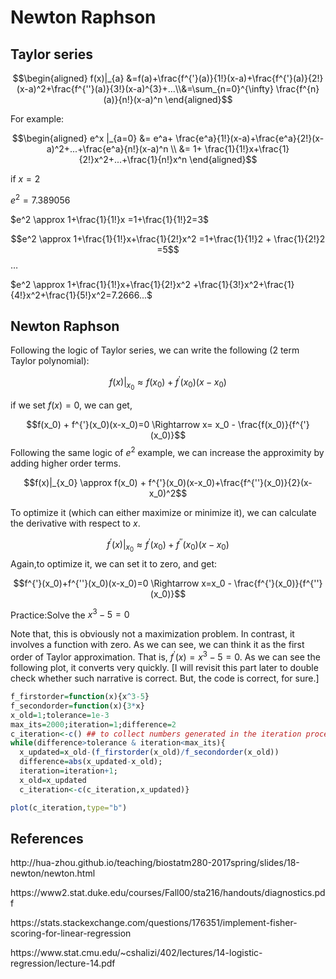 # Newton Raphson

## Taylor series

$$\begin{aligned}
f(x)|_{a} &=f(a)+\frac{f^{'}(a)}{1!}(x-a)+\frac{f^{'}(a)}{2!}(x-a)^2+\frac{f^{''}(a)}{3!}(x-a)^{3}+...\\&=\sum_{n=0}^{\infty} \frac{f^{n}(a)}{n!}(x-a)^n 
\end{aligned}$$  


For example:

$$\begin{aligned} 
e^x |_{a=0} &= e^a+ \frac{e^a}{1!}(x-a)+\frac{e^a}{2!}(x-a)^2+...+\frac{e^a}{n!}(x-a)^n \\ 
&=  1+ \frac{1}{1!}x+\frac{1}{2!}x^2+...+\frac{1}{n!}x^n
\end{aligned}$$

if $x=2$

$e^2 = 7.389056$

$e^2 \approx 1+\frac{1}{1!}x =1+\frac{1}{1!}2=3$

$$e^2 \approx 1+\frac{1}{1!}x+\frac{1}{2!}x^2 =1+\frac{1}{1!}2 + \frac{1}{2!}2 =5$$
...

$e^2 \approx 1+\frac{1}{1!}x+\frac{1}{2!}x^2 +\frac{1}{3!}x^2+\frac{1}{4!}x^2+\frac{1}{5!}x^2=7.2666...$


## Newton Raphson

Following the logic of Taylor series, we can write the following (2 term Taylor polynomial):

$$f(x)|_{x_0} \approx f(x_0) + f^{'}(x_0)(x-x_0)$$

if we set $f(x)=0$, we can get,

$$f(x_0) + f^{'}(x_0)(x-x_0)=0 \Rightarrow x= x_0 - \frac{f(x_0)}{f^{'}(x_0)}$$
Following the same logic of $e^2$ example, we can increase the approximity by adding higher order terms.

$$f(x)|_{x_0} \approx f(x_0) + f^{'}(x_0)(x-x_0)+\frac{f^{''}(x_0)}{2}(x-x_0)^2$$

To optimize it (which can either maximize or minimize it), we can calculate the derivative with respect to $x$.

$$f^{'}(x)|_{x_0} \approx  f^{'}(x_0)+f^{''}(x_0)(x-x_0)$$
Again,to optimize it, we can set it to zero, and get:

$$f^{'}(x_0)+f^{''}(x_0)(x-x_0)=0 \Rightarrow x=x_0 - \frac{f^{'}(x_0)}{f^{''}(x_0)}$$



Practice:Solve the $x^3-5=0$

Note that, this is obviously not a maximization problem. In contrast, it involves a function with zero. As we can see, we can think it as the first order of Taylor approximation. That is, $f^{'}(x)=x^3-5=0$. As we can see the following plot, it converts very quickly. [I will revisit this part later to double check whether such narrative is correct. But, the code is correct, for sure.]

```R
f_firstorder=function(x){x^3-5}
f_secondorder=function(x){3*x}
x_old=1;tolerance=1e-3
max_its=2000;iteration=1;difference=2
c_iteration<-c() ## to collect numbers generated in the iteration process 
while(difference>tolerance & iteration<max_its){
  x_updated=x_old-(f_firstorder(x_old)/f_secondorder(x_old))
  difference=abs(x_updated-x_old);
  iteration=iteration+1;
  x_old=x_updated
  c_iteration<-c(c_iteration,x_updated)}

plot(c_iteration,type="b")
``` 

## References

http://hua-zhou.github.io/teaching/biostatm280-2017spring/slides/18-newton/newton.html

https://www2.stat.duke.edu/courses/Fall00/sta216/handouts/diagnostics.pdf

https://stats.stackexchange.com/questions/176351/implement-fisher-scoring-for-linear-regression

https://www.stat.cmu.edu/~cshalizi/402/lectures/14-logistic-regression/lecture-14.pdf

